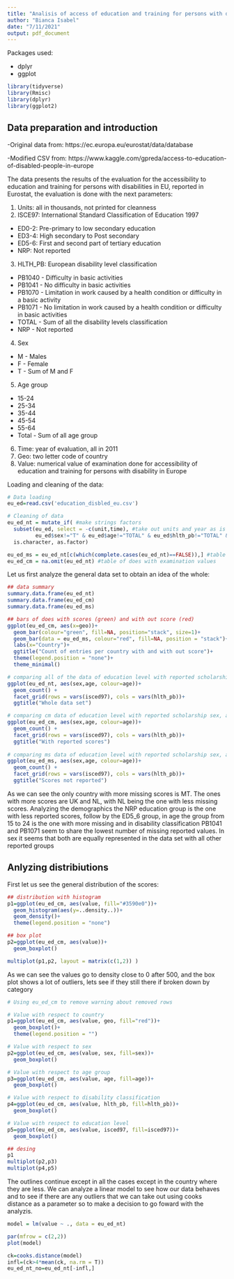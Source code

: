 ```yaml
---
title: "Analisis of access of education and training for persons with disability in Europe"
author: "Bianca Isabel"
date: "7/11/2021"
output: pdf_document
---
```


Packages used:

- dplyr
- ggplot


```r
library(tidyverse)
library(Rmisc)
library(dplyr)
library(ggplot2)
```

## Data preparation and introduction

-Original data from:  https://ec.europa.eu/eurostat/data/database 

-Modified CSV from: https://www.kaggle.com/gpreda/access-to-education-of-disabled-people-in-europe

The data presents the results of the evaluation for the accessibility to education and training for persons with disabilities in EU, reported in Eurostat, the evaluation is done with the next parameters:

1. Units: all in thousands, not printed for cleanness
2. ISCE97: International Standard Classification of Education 1997
  * ED0-2: Pre-primary to low secondary education
  * ED3-4: High secondary to Post secondary
  * ED5-6: First and second part of tertiary education
  * NRP: Not reported
3. HLTH_PB: European disability level classification
  * PB1040 - Difficulty in basic activities
  * PB1041 - No difficulty in basic activities
  * PB1070 - Limitation in work caused by a health condition or difficulty in a basic activity
  * PB1071 - No limitation in work caused by a health condition or difficulty in basic activities
  * TOTAL  - Sum of all the disability levels classification
  * NRP - Not reported
4. Sex
  * M - Males
  * F - Female
  * T - Sum of M and F
5. Age group
  * 15-24
  * 25-34
  * 35-44
  * 45-54
  * 55-64
  * Total - Sum of all age group 
6. Time: year of evaluation, all in 2011
7. Geo: two letter code of country
8. Value: numerical value of examination done for accessibility of education and training for persons with disability in Europe

Loading and cleaning of the data:

```r
# Data loading
eu_ed=read.csv('education_disbled_eu.csv')

# Cleaning of data
eu_ed_nt = mutate_if( #make strings factors
  subset(eu_ed, select = -c(unit,time), #take out units and year as is the same in all
         eu_ed$sex!="T" & eu_ed$age!="TOTAL" & eu_ed$hlth_pb!="TOTAL" & eu_ed$isced97!="TOTAL"),#with out totals in data
  is.character, as.factor) 

eu_ed_ms = eu_ed_nt[c(which(complete.cases(eu_ed_nt)==FALSE)),] #table of missing reported examination values
eu_ed_cm = na.omit(eu_ed_nt) #table of does with examination values
```

Let us first analyze the general data set to obtain an idea of the whole:

```r
## data summary
summary.data.frame(eu_ed_nt)
summary.data.frame(eu_ed_cm)
summary.data.frame(eu_ed_ms)
```

```r
## bars of does with scores (green) and with out score (red)
ggplot(eu_ed_cm, aes(x=geo))+
  geom_bar(colour="green", fill=NA, position="stack", size=1)+
  geom_bar(data = eu_ed_ms, colour="red", fill=NA, position = "stack")+
  labs(x="Country")+
  ggtitle("Count of entries per country with and with out score")+
  theme(legend.position = "none")+
  theme_minimal()

# comparing all of the data of education level with reported scholarship sex, and age group
ggplot(eu_ed_nt, aes(sex,age, colour=age))+
  geom_count() +
  facet_grid(rows = vars(isced97), cols = vars(hlth_pb))+
  ggtitle("Whole data set")

# comparing cm data of education level with reported scholarship sex, and age group
ggplot(eu_ed_cm, aes(sex,age, colour=age))+
  geom_count() +
  facet_grid(rows = vars(isced97), cols = vars(hlth_pb))+
  ggtitle("With reported scores")
  
# comparing ms data of education level with reported scholarship sex, and age group
ggplot(eu_ed_ms, aes(sex,age, colour=age))+
  geom_count() +
  facet_grid(rows = vars(isced97), cols = vars(hlth_pb))+
  ggtitle("Scores not reported")
```

As we can see the only country with more missing scores is MT. The ones with more scores are UK and NL, with NL being the one with less missing scores. Analyzing the demographics the NRP education group is the one with less reported scores, follow by the ED5_6 group, in age the group from 15 to 24 is the one with more missing and in disability classification PB1041 and PB1071 seem to share the lowest number of missing reported values. In sex it seems that both are equally represented in the data set with all other reported groups

## Anlyzing distribiutions

First let us see the general distribution of the scores:

```r
## distribution with histogram
p1=ggplot(eu_ed_cm, aes(value, fill="#3590e0"))+
  geom_histogram(aes(y=..density..))+
  geom_density()+
  theme(legend.position = "none")

## box plot
p2=ggplot(eu_ed_cm, aes(value))+
  geom_boxplot()

multiplot(p1,p2, layout = matrix(c(1,2)) )

```

As we can see the values go to density close to 0 after 500, and the box plot shows a lot of outliers, lets see if they still there if broken down by category

```r
# Using eu_ed_cm to remove warning about removed rows

# Value with respect to country
p1=ggplot(eu_ed_cm, aes(value, geo, fill="red"))+
  geom_boxplot()+
  theme(legend.position = "")

# Value with respect to sex
p2=ggplot(eu_ed_cm, aes(value, sex, fill=sex))+
  geom_boxplot()

# Value with respect to age group
p3=ggplot(eu_ed_cm, aes(value, age, fill=age))+
  geom_boxplot()

# Value with respect to disability classification
p4=ggplot(eu_ed_cm, aes(value, hlth_pb, fill=hlth_pb))+
  geom_boxplot()

# Value with respect to education level
p5=ggplot(eu_ed_cm, aes(value, isced97, fill=isced97))+
  geom_boxplot()

## desing
p1
multiplot(p2,p3)
multiplot(p4,p5)

```
The outlines continue except in all the cases except in the country where they are less. We can analyze a linear model to see how our data behaves and to see if there are any outliers that we can take out using cooks distance as a parameter so to make a decision to go foward with the analyzis.

```r
model = lm(value ~ ., data = eu_ed_nt)

par(mfrow = c(2,2))
plot(model)

ck=cooks.distance(model)
infl=(ck>4*mean(ck, na.rm = T))
eu_ed_nt_no=eu_ed_nt[-infl,]
```

